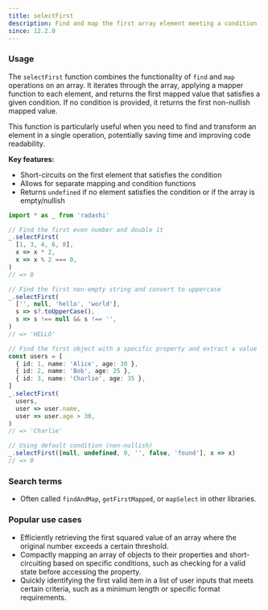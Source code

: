 ```yaml
---
title: selectFirst
description: Find and map the first array element meeting a condition
since: 12.2.0
---
```


### Usage

The `selectFirst` function combines the functionality of `find` and `map` operations on an array. It iterates through the array, applying a mapper function to each element, and returns the first mapped value that satisfies a given condition. If no condition is provided, it returns the first non-nullish mapped value.

This function is particularly useful when you need to find and transform an element in a single operation, potentially saving time and improving code readability.

**Key features:**

- Short-circuits on the first element that satisfies the condition
- Allows for separate mapping and condition functions
- Returns `undefined` if no element satisfies the condition or if the array is empty/nullish

```typescript
import * as _ from 'radashi'

// Find the first even number and double it
_.selectFirst(
  [1, 3, 4, 6, 8],
  x => x * 2,
  x => x % 2 === 0,
)
// => 8

// Find the first non-empty string and convert to uppercase
_.selectFirst(
  ['', null, 'hello', 'world'],
  s => s?.toUpperCase(),
  s => s !== null && s !== '',
)
// => 'HELLO'

// Find the first object with a specific property and extract a value
const users = [
  { id: 1, name: 'Alice', age: 30 },
  { id: 2, name: 'Bob', age: 25 },
  { id: 3, name: 'Charlie', age: 35 },
]
_.selectFirst(
  users,
  user => user.name,
  user => user.age > 30,
)
// => 'Charlie'

// Using default condition (non-nullish)
_.selectFirst([null, undefined, 0, '', false, 'found'], x => x)
// => 0
```

### Search terms

- Often called `findAndMap`, `getFirstMapped`, or `mapSelect` in other libraries.

### Popular use cases

- Efficiently retrieving the first squared value of an array where the original number exceeds a certain threshold.
- Compactly mapping an array of objects to their properties and short-circuiting based on specific conditions, such as checking for a valid state before accessing the property.
- Quickly identifying the first valid item in a list of user inputs that meets certain criteria, such as a minimum length or specific format requirements.
